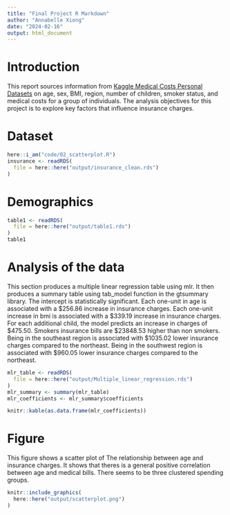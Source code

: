 ```yaml
---
title: "Final Project R Markdown"
author: "Annabelle Xiong"
date: "2024-02-16"
output: html_document
---
```

# Introduction
This report sources information from [Kaggle Medical Costs Personal  Datasets](https://www.kaggle.com/mirichoi0218/insurance) on age, sex, BMI, region, number of children, smoker status, and medical costs for a group of individuals. The analysis objectives for this project is to explore key factors that influence insurance charges.

# Dataset
```r
here::i_am("code/02_scatterplot.R")
insurance <- readRDS(
  file = here::here("output/insurance_clean.rds")
)

```

# Demographics
```r
table1 <- readRDS(
  file = here::here("output/table1.rds")
)
table1
```

# Analysis of the data
This section produces a multiple linear regression table using mlr. It then produces a summary table using tab_model function in the gtsummary library. The intercept is statistically significant. Each one-unit in age is associated with a \$256.86 increase in insurance charges. Each one-unit increase in bmi is associated with a \$339.19	increase in insurance charges. For each additional child, the model predicts an increase in charges of \$475.50. Smokers insurance bills are \$23848.53	higher than non smokers. Being in the southeast region is associated with \$1035.02 lower insurance charges compared to the northeast. Being in the southwest region is associated with \$960.05 lower insurance charges compared to the northeast.
```r
mlr_table <- readRDS(
  file = here::here("output/Multiple_linear_regression.rds")
)
mlr_summary <- summary(mlr_table)
mlr_coefficients <- mlr_summary$coefficients

knitr::kable(as.data.frame(mlr_coefficients))
```


# Figure
This figure shows a scatter plot of The relationship between age and insurance charges. It shows that theres is a general positive correlation between age and medical bills. There seems to be three clustered spending groups.
```r
knitr::include_graphics(
  here::here("output/scatterplot.png")
)
```